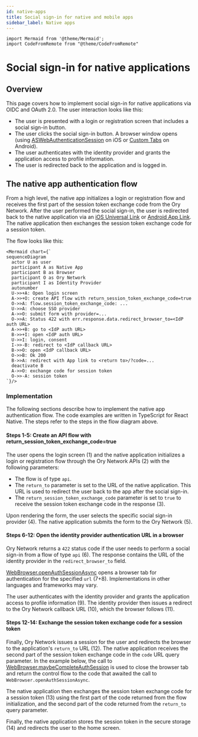 ```yaml
---
id: native-apps
title: Social sign-in for native and mobile apps
sidebar_label: Native apps
---
```


```mdx-code-block
import Mermaid from '@theme/Mermaid';
import CodeFromRemote from "@theme/CodeFromRemote"
```

# Social sign-in for native applications

## Overview

This page covers how to implement social sign-in for native applications via OIDC and OAuth 2.0. The user interaction looks like
this:

- The user is presented with a login or registration screen that includes a social sign-in button.
- The user clicks the social sign-in button. A browser window opens (using
  [ASWebAuthenticationSession](https://developer.apple.com/documentation/authenticationservices/aswebauthenticationsession) on iOS
  or [Custom Tabs](https://developer.chrome.com/docs/android/custom-tabs/) on Android).
- The user authenticates with the identity provider and grants the application access to profile information.
- The user is redirected back to the application and is logged in.

## The native app authentication flow

From a high level, the native app initializes a login or registration flow and receives the first part of the session token
exchange code from the Ory Network. After the user performed the social sign-in, the user is redirected back to the native
application via an [iOS Universal Link](https://developer.apple.com/ios/universal-links/) or
[Android App Link](https://developer.android.com/training/app-links). The native application then exchanges the session token
exchange code for a session token.

The flow looks like this:

```mdx-code-block
<Mermaid chart={`
sequenceDiagram
  actor U as user
  participant A as Native App
  participant B as Browser
  participant O as Ory Network
  participant I as Identity Provider
  autonumber
  U->>+A: Open login screen
  A->>+O: create API flow with return_session_token_exchange_code=true
  O->>A: flow.session_token_exchange_code: ...
  U->>A: choose SSO provider
  A->>O: submit form with provider=...
  O->>A: Status 422 with err.response.data.redirect_browser_to=<IdP auth URL>
  A->>+B: go to <IdP auth URL>
  B->>+I: open <IdP auth URL>
  U->>I: login, consent
  I->>-B: redirect to <IdP callback URL>
  B->>O: open <IdP callback URL>
  O->>B: Ok 200
  B->>A: redirect with App link to <return to>/?code=...
  deactivate B
  A->>O: exchange code for session token
  O->>-A: session token
`}/>
```

### Implementation

The following sections describe how to implement the native app authentication flow. The code examples are written in TypeScript
for React Native. The steps refer to the steps in the flow diagram above.

#### Steps 1-5: Create an API flow with return_session_token_exchange_code=true

The user opens the login screen (1) and the native application initializes a login or registration flow through the Ory Network
APIs (2) with the following parameters:

- The flow is of type `api`.
- The `return_to` parameter is set to the URL of the native application. This URL is used to redirect the user back to the app
  after the social sign-in.
- The `return_session_token_exchange_code` parameter is set to `true` to receive the session token exchange code in the response
  (3).

<CodeFromRemote
  lang="ts"
  src="https://github.com/ory/kratos-selfservice-ui-react-native/blob/2ef61d58aac508ad8890c01dac4b5fd4740265ff/src/components/Routes/Login.tsx"
  startAt="  const initializeFlow = () =>"
  endAt="      .then(({ data: f }) => setFlow(f))"
/>

Upon rendering the form, the user selects the specific social sign-in provider (4). The native application submits the form to the
Ory Network (5).

#### Steps 6-12: Open the identity provider authentication URL in a browser

Ory Network returns a `422` status code if the user needs to perform a social sign-in from a flow of type `api` (6). The response
contains the URL of the identity provider in the `redirect_browser_to` field.

<CodeFromRemote
  lang="ts"
  src="https://github.com/ory/kratos-selfservice-ui-react-native/blob/2ef61d58aac508ad8890c01dac4b5fd4740265ff/src/helpers/form.tsx"
  startAt="        case 422:"
  endAt="          )"
/>

[WebBrowser.openAuthSessionAsync](https://docs.expo.dev/versions/latest/sdk/webbrowser/#webbrowseropenauthsessionasyncurl-redirecturl-options)
opens a browser tab for authentication for the specified `url` (7+8). Implementations in other languages and frameworks may vary.

<CodeFromRemote
  lang="ts"
  src="https://github.com/ory/kratos-selfservice-ui-react-native/blob/2ef61d58aac508ad8890c01dac4b5fd4740265ff/src/helpers/form.tsx"
  startAt="  const result = await WebBrowser.openAuthSessionAsync("
  endAt="  )"
/>

The user authenticates with the identity provider and grants the application access to profile information (9). The identity
provider then issues a redirect to the Ory Network callback URL (10), which the browser follows (11).

#### Steps 12-14: Exchange the session token exchange code for a session token

Finally, Ory Network issues a session for the user and redirects the browser to the application's `return_to` URL (12). The native
application receives the second part of the session token exchange code in the `code` URL query parameter. In the example below,
the call to
[WebBrowser.maybeCompleteAuthSession](https://docs.expo.dev/versions/latest/sdk/webbrowser/#webbrowsermaybecompleteauthsessionoptions)
is used to close the browser tab and return the control flow to the code that awaited the call to
`WebBrowser.openAuthSessionAsync`.

<CodeFromRemote
  lang="tsx"
  src="https://github.com/ory/kratos-selfservice-ui-react-native/blob/2ef61d58aac508ad8890c01dac4b5fd4740265ff/src/components/Routes/Callback.tsx"
  startAt="const Callback = (props: Props) => {"
  endAt="  )"
/>

The native application then exchanges the session token exchange code for a session token (13) using the first part of the code
returned from the flow initialization, and the second part of the code returned from the `return_to` query parameter.

<CodeFromRemote
  lang="ts"
  src="https://github.com/ory/kratos-selfservice-ui-react-native/blob/2ef61d58aac508ad8890c01dac4b5fd4740265ff/src/helpers/form.tsx"
  startAt="  const fetchToken = (params: FrontendApiExchangeSessionTokenRequest) =>"
  endAt='    newOrySdk("").exchangeSessionToken(params)'
/>

Finally, the native application stores the session token in the secure storage (14) and redirects the user to the home screen.

<CodeFromRemote
  lang="ts"
  src="https://github.com/ory/kratos-selfservice-ui-react-native/blob/2ef61d58aac508ad8890c01dac4b5fd4740265ff/src/helpers/form.tsx"
  startAt="  const setToken = (res: Awaited<ReturnType<typeof fetchToken>>) =>"
  endAt="    })"
/>
